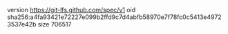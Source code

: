 version https://git-lfs.github.com/spec/v1
oid sha256:a4fa93421e72227e099b2ffd9c7d4abfb58970e7f78fc0c5413e49723537e42b
size 706517

